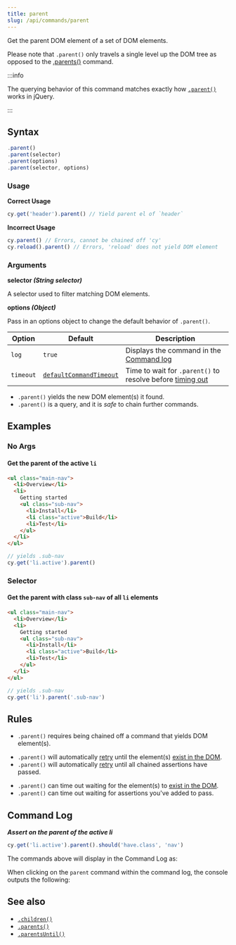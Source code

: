 ```yaml
---
title: parent
slug: /api/commands/parent
---
```


Get the parent DOM element of a set of DOM elements.

Please note that `.parent()` only travels a single level up the DOM tree as
opposed to the [.parents()](/api/commands/parents) command.

:::info

The querying behavior of this command matches exactly how
[`.parent()`](http://api.jquery.com/parent) works in jQuery.

:::

## Syntax

```javascript
.parent()
.parent(selector)
.parent(options)
.parent(selector, options)
```

### Usage

<Icon name="check-circle" color="green" /> **Correct Usage**

```javascript
cy.get('header').parent() // Yield parent el of `header`
```

<Icon name="exclamation-triangle" color="red" /> **Incorrect Usage**

```javascript
cy.parent() // Errors, cannot be chained off 'cy'
cy.reload().parent() // Errors, 'reload' does not yield DOM element
```

### Arguments

<Icon name="angle-right" /> **selector _(String selector)_**

A selector used to filter matching DOM elements.

<Icon name="angle-right" /> **options _(Object)_**

Pass in an options object to change the default behavior of `.parent()`.

| Option    | Default                                                           | Description                                                                         |
| --------- | ----------------------------------------------------------------- | ----------------------------------------------------------------------------------- |
| `log`     | `true`                                                            | Displays the command in the [Command log](/app/core-concepts/open-mode#Command-Log) |
| `timeout` | [`defaultCommandTimeout`](/app/references/configuration#Timeouts) | Time to wait for `.parent()` to resolve before [timing out](#Timeouts)              |

<HeaderYields/>

- `.parent()` yields the new DOM element(s) it found.
- `.parent()` is a query, and it is _safe_ to chain further commands.

## Examples

### No Args

#### Get the parent of the active `li`

```html
<ul class="main-nav">
  <li>Overview</li>
  <li>
    Getting started
    <ul class="sub-nav">
      <li>Install</li>
      <li class="active">Build</li>
      <li>Test</li>
    </ul>
  </li>
</ul>
```

```javascript
// yields .sub-nav
cy.get('li.active').parent()
```

### Selector

#### Get the parent with class `sub-nav` of all `li` elements

```html
<ul class="main-nav">
  <li>Overview</li>
  <li>
    Getting started
    <ul class="sub-nav">
      <li>Install</li>
      <li class="active">Build</li>
      <li>Test</li>
    </ul>
  </li>
</ul>
```

```javascript
// yields .sub-nav
cy.get('li').parent('.sub-nav')
```

## Rules

<HeaderRequirements/>

- `.parent()` requires being chained off a command that yields DOM element(s).

<HeaderAssertions/>

- `.parent()` will automatically [retry](/app/core-concepts/retry-ability)
  until the element(s)
  [exist in the DOM](/app/core-concepts/introduction-to-cypress#Implicit-Assertions).
- `.parent()` will automatically [retry](/app/core-concepts/retry-ability)
  until all chained assertions have passed.

<HeaderTimeouts/>

- `.parent()` can time out waiting for the element(s) to
  [exist in the DOM](/app/core-concepts/introduction-to-cypress#Implicit-Assertions).
- `.parent()` can time out waiting for assertions you've added to pass.

## Command Log

**_Assert on the parent of the active li_**

```javascript
cy.get('li.active').parent().should('have.class', 'nav')
```

The commands above will display in the Command Log as:

<DocsImage
  src="/img/api/parent/get-parent-element-just-like-jquery.png"
  alt="Command Log parent"
/>

When clicking on the `parent` command within the command log, the console
outputs the following:

<DocsImage
  src="/img/api/parent/parent-command-found-elements-for-console-log.png"
  alt="Console Log parent"
/>

## See also

- [`.children()`](/api/commands/children)
- [`.parents()`](/api/commands/parents)
- [`.parentsUntil()`](/api/commands/parentsuntil)
